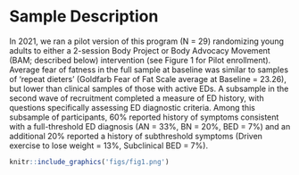 # Sample Description

In 2021, we ran a pilot version of this program (N = 29) randomizing young adults to either a 2-session Body Project or Body Advocacy Movement (BAM; described below) intervention (see Figure 1 for Pilot enrollment). Average fear of fatness in the full sample at baseline was similar to samples of ‘repeat dieters’ (Goldfarb Fear of Fat Scale average at Baseline = 23.26), but lower than clinical samples of those with active EDs. A subsample in the second wave of recruitment completed a measure of ED history, with questions specifically assessing ED diagnostic criteria. Among this subsample of participants, 60% reported history of symptoms consistent with a full-threshold ED diagnosis (AN = 33%, BN = 20%, BED = 7%) and an additional 20% reported a history of subthreshold symptoms (Driven exercise to lose weight = 13%, Subclinical BED = 7%). 

```r
knitr::include_graphics('figs/fig1.png')

```

